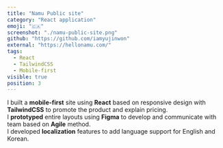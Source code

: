```yaml
---
title: "Namu Public site"
category: "React application"
emoji: "🇨🇦"
screenshot: "./namu-public-site.png"
github: "https://github.com/iamyujinwon"
external: "https://hellonamu.com/"
tags:
  - React
  - TailwindCSS
  - Mobile-first
visible: true
position: 3
---
```


I built a <strong>mobile-first</strong> site using <strong>React</strong> based on responsive design with <strong>TailwindCSS</strong> to promote the product and explain pricing.<br/>
I <strong>prototyped</strong> entire layouts using <strong>Figma</strong> to develop and communicate with team based on <strong>Agile</strong> method.<br/>
I developed <strong>localization</strong> features to add language support for English and Korean.
